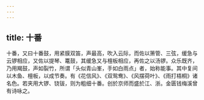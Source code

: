 ```yaml
---
---
---
```

title: 十番
---



十番，又曰十番鼓，用紧膜双笛，声最高，吹入云际，而佐以箫管、三弦，缓急与云锣相应，又佐以提琴、鼍鼓，其缓急又与檀板相应，再佐之以汤锣。众乐既齐，乃用羯鼓，声如裂竹，所谓「头似青山峯，手如白雨点」者，始称能事。其中复间以木鱼、檀板，以成节奏。有《花信风》、《双鸳鸯》、《风摆荷叶》、《雨打梧桐》诸名色。若夹用大锣、铙钹，则为粗细十番。创於京师而盛於江、浙。金匮钱梅溪曾有诗咏之。
